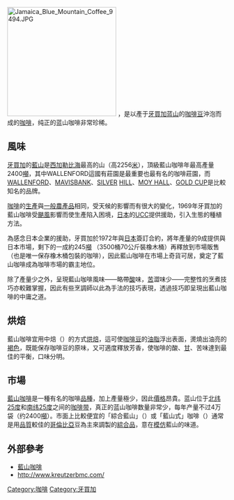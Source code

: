 {{unreferenced|time=2015-11-21T01:54:36+00:00}}
{{expert|藍山咖啡}}
[[File:Jamaica_Blue_Mountain_Coffee_9494.JPG|250px]]
{{engname|藍山咖啡|Jamaican Blue Mountain Coffee}}，是以產于[[牙買加|牙買加]][[藍山_(牙買加)|蓝山]]的[[咖啡豆|咖啡豆]]沖泡而成的[[咖啡|咖啡]]，纯正的蓝山咖啡非常珍稀。

==風味==
[[牙買加|牙買加]]的[[藍山|藍山]]是[[西加勒比海|西加勒比海]]最高的山（高2256[[米_(單位)|米]]），頂級藍山咖啡年最高產量2400[[噸|噸]]，其中WALLENFORD這國有莊園是最重要也最有名的咖啡莊園，而[[WALLENFORD|WALLENFORD]]、[[MAVIS|MAVIS]][[BANK|BANK]]、[[SILVER|SILVER]] [[HILL|HILL]]、[[MOY_HALL|MOY HALL]]、[[GOLD_CUP|GOLD CUP]]是比較知名的品牌。

[[咖啡|咖啡]]的[[生產|生產]]與[[一般|一般]][[農產品|農產品]]相同，受天候的影響而有很大的變化，1969年牙買加的藍山咖啡受[[颶風|颶風]]影響而使生產陷入困境，[[日本|日本]]的[[UCC|UCC]]提供援助，引入生態的種植方法。

為感念日本企業的援助，牙買加於1972年與[[日本|日本]]簽訂合約，將年產量的9成提供與日本市場，剩下的一成約245[[噸|噸]] （3500桶70公斤裝橡木桶）再釋放到市場販售（也是唯一保存橡木桶包裝的咖啡），因此藍山咖啡在市場上奇貨可居，奠定了藍山咖啡成為咖啡市場的霸主地位。

除了產量少之外，呈現藍山咖啡風味——略帶[[酸|酸]]味，[[苦|苦]]澀味少——完整性的烹煮技巧亦較難掌握，因此有些烹調師以此為手法的技巧表現，透過技巧即呈現出藍山咖啡的中庸之道。

==烘焙==
藍山咖啡宜用中焙（{{lang|en|city roast}}）的方式[[烘焙|烘焙]]，這可使[[咖啡豆|咖啡豆]]的[[油脂|油脂]]浮出表面，燙燒出油亮的[[褐色|褐色]]，既能保存咖啡豆的原味，又可適度釋放芳香，使咖啡的酸、[[甘|甘]]、苦味達到最佳的平衡，口味分明。

==市場==
[[藍山咖啡|藍山咖啡]]是一種有名的咖啡[[品種|品種]]，加上產量極少，因此[[價格|價格]]昂貴。蓝山位于[[北纬25度|北纬25度]]和[[南纬25度|南纬25度]]之间的[[咖啡带|咖啡带]]，真正的蓝山咖啡数量非常少，每年产量不过4万袋（约2400[[噸|噸]]）。市面上比較便宜的「綜合藍山」（{{lang|en|Blue Mountain Blend}}）或「藍山式」咖啡（{{lang|en|Blue Mountain Style}}）通常是用[[品質|品質]]較佳的[[哥倫比亞|哥倫比亞]]豆為主來調製的[[綜合品|綜合品]]，意在[[模仿|模仿]]藍山的味道。

==外部參考==
* [https://web.archive.org/web/20121022124737/http://news.xinhuanet.com/travel/2003-08/26/content_1043458.htm 藍山咖啡]
* http://www.kreutzerbmc.com/ {{Wayback|url=http://www.kreutzerbmc.com/ |date=20190506001955 }}

{{coffee}}

[[Category:咖啡|Category:咖啡]]
[[Category:牙買加|Category:牙買加]]